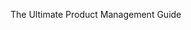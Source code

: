 The Ultimate Product Management Guide

<!-- ![Logo](https://via.placeholder.com/215x40?text=Document) -->
